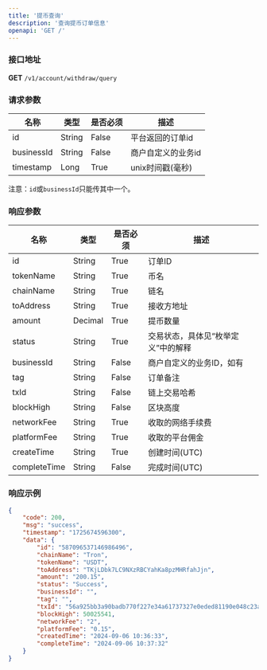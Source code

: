 ```yaml
---
title: '提币查询'
description: '查询提币订单信息'
openapi: 'GET /'
---
```


### 接口地址  
**GET** `/v1/account/withdraw/query`

### 请求参数

| 名称        | 类型 | 是否必须 | 描述                                     |
|-------------|----------|----------|--------------------------------------------|
| id          | String   | False    | 平台返回的订单id                          |
| businessId  | String   | False    | 商户自定义的业务id                        |
| timestamp   | Long     | True     | unix时间戳(毫秒)                          |

注意：`id`或`businessId`只能传其中一个。

### 响应参数

| 名称          | 类型 | 是否必须 | 描述                      |
|---------------|----------|----------|---------------------------|
| id            | String   | True     | 订单ID                    |
| tokenName     | String   | True     | 币名                    |
| chainName     | String   | True     | 链名                      |
| toAddress     | String   | True     | 接收方地址                |
| amount        | Decimal  | True     | 提币数量                  |
| status        | String   | True     | 交易状态，具体见“枚举定义”中的解释|
| businessId    | String   | False    | 商户自定义的业务ID，如有   |
| tag           | String   | False    | 订单备注             |
| txId          | String   | False    | 链上交易哈希                  |
| blockHigh     | String   | False    | 区块高度                  |
| networkFee    | String   | True     | 收取的网络手续费                |
| platformFee   | String   | True     | 收取的平台佣金               |
| createTime    | String   | True     | 创建时间(UTC)             |
| completeTime  | String   | False    | 完成时间(UTC)             |

### 响应示例

```json
{
    "code": 200,
    "msg": "success",
    "timestamp": "1725674596300",
    "data": {
        "id": "587096537146986496",
        "chainName": "Tron",
        "tokenName": "USDT",
        "toAddress": "TKjLDbk7LC9NXzRBCYahKa8pzMHRfahJjn",
        "amount": "200.15",
        "status": "Success",
        "businessId": "",
        "tag": "",
        "txId": "56a925bb3a90badb770f227e34a61737327e0eded81190e048c23ab6efa8ec9b",
        "blockHigh": 50025541,
        "networkFee": "2",
        "platformFee": "0.15",
        "createdTime": "2024-09-06 10:36:33",
        "completeTime": "2024-09-06 10:37:32"
    }
}